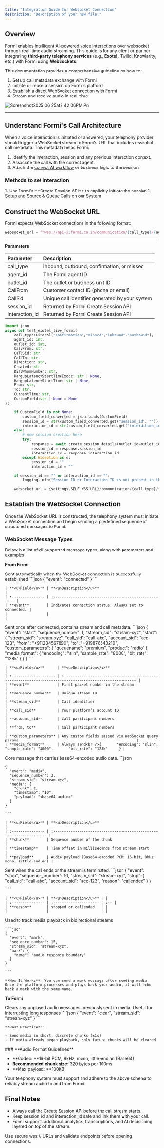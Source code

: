 ```yaml
---
title: "Integration Guide for Websocket Connection"
description: "Description of your new file."
---
```


## **Overview**

Formi enables intelligent AI-powered voice interactions over websocket through real-time audio streaming. This guide is for any client or partner integrating **third-party telephony services** (e.g., **Exotel,** Twilio, Knowlarity, etc.) with Formi using **WebSockets**.

This documentation provides a comprehensive guideline on how to:

1. Set up call metadata exchange with Formi
2. Initiate or reuse a session on Formi’s platform
3. Establish a direct WebSocket connection with Formi
4. Stream and receive audio in real-time

![Screenshot2025 06 25at3 42 06PM Pn](/images/Screenshot2025-06-25at3.42.06PM.png)

---

## **Understand Formi's Call Architecture**

When a voice interaction is initiated or answered, your telephony provider should trigger a WebSocket stream to Formi's URL that includes essential call metadata. This metadata helps Formi:

1. Identify the interaction, session and any previous interaction context.
2. Associate the call with the correct agent.
3. Attach the [<u>correct AI workflow</u>](http://config.formi.co.in) or business logic to the session

### Methods to set Interaction

<CardGroup cols={2}>
  <Card title="Inbound Interactions" icon="sparkles">
    1. Use Formi's **Create Session API** to explicitly initiate the session
  </Card>
  <Card title="Outbound Interactions" icon="sparkles">
    1. Setup and Source & Queue Calls on our System
  </Card>
</CardGroup>

## **Construct the WebSocket URL**

Formi expects WebSocket connections in the following format:

```python
websocket_url = f"wss://api-2.formi.co.in/communication/{call_type}/{agent_id}/{outlet_id}/{CallFrom}/{CallSid}/{session_id}/{interaction_id}"
```

---

**Parameters**

| **Parameter**  | **Description**                                 |
| :------------- | :---------------------------------------------- |
| call_type      | inbound, outbound, confirmation, or missed      |
| agent_id       | The Formi agent ID                              |
| outlet_id      | The outlet or business unit ID                  |
| CallFrom       | Customer contact ID (phone or email)            |
| CallSid        | Unique call identifier generated by your system |
| session_id     | Returned by Formi Create Session API            |
| interaction_id | Returned by Formi Create Session API            |

```python create.py [expandable]
import json
async def test_exotel_live_formi(
    call_type:Literal["confirmation","missed","inbound","outbound"],
    agent_id: int,
    outlet_id: int,
    CallFrom: str,
    CallSid: str,
    CallTo: str,
    Direction: str,
    Created: str,
    DialWhomNumber: str,
    HangupLatencyStartTimeExocc: str | None,
    HangupLatencyStartTime: str | None,
    From: str,
    To: str,
    CurrentTime: str,
    CustomField:str | None = None
):

    if CustomField is not None:
        custom_field_converted = json.loads(CustomField)
        session_id = str(custom_field_converted.get("session_id", ""))
        interaction_id = str(custom_field_converted.get("interaction_id", ""))
    else:
        # new session creation here
        try:
            response = await create_session_details(outlet_id=outlet_id, customer_phone_number=CallFrom, modality="call", direction="inbound")
            session_id = response.session_id
            interaction_id = response.interaction_id
        except Exception as e:
            session_id = ""
            interaction_id = ""

    if session_id == "" or interaction_id == "":
        logging.info("Session ID or Interaction ID is not present in the custom field")

    websocket_url = {settings.SELF_WSS_URL}/communication/{call_type}/{agent_id}/{outlet_id}/{CallFrom}/{CallSid}/{session_id}/{interaction_id}"
```

## **Establish the WebSocket Connection**

Once the WebSocket URL is constructed, the telephony system must initiate a WebSocket connection and begin sending a predefined sequence of structured messages to Formi.

### **WebSocket Message Types**

Below is a list of all supported message types, along with parameters and examples

**From Formi**

<AccordionGroup>
  <Accordion title="connected">
    <Info>
      Sent automatically when the WebSocket connection is successfully established
    </Info>
    ```json
    {
      "event": "connected"
    }
    ```

    | **<u>Field</u>** | **<u>Description</u>**                                |
    | :--------------- | :---------------------------------------------------- |
    | **event**        | Indicates connection status. Always set to connected. |
    |                  |                                                       |
  </Accordion>
  <Accordion title="start">
    <Info>
      Sent once after connected, contains stream and call metadata.
    </Info>
    ```json
    {
      "event": "start",
      "sequence_number": 1,
      "stream_sid": "stream-xyz",
      "start": {
        "stream_sid": "stream-xyz",
        "call_sid": "call-abc",
        "account_sid": "acc-123",
        "from": "+911234567890",
        "to": "+919876543210",
        "custom_parameters": {
          "queuename": "premium",
          "product": "radio"
        },
        "media_format": {
          "encoding": "slin",
          "sample_rate": "8000",
          "bit_rate": "128k"
        }
      }
    }
    ```

    | **<u>Field</u>**      | **<u>Description</u>**                                                                                   |
    | :-------------------- | :------------------------------------------------------------------------------------------------------- |
    | **event**             | First packet number in the stream                                                                        |
    | **sequence_number**   | Unique stream ID                                                                                         |
    | **stream_sid**        | Call identifier                                                                                          |
    | **call_sid**          | Your platform’s account ID                                                                               |
    | **account_sid**       | Call participant numbers                                                                                 |
    | **from, to**          | Call participant numbers                                                                                 |
    | **custom_parameters** | Any custom fields passed via WebSocket query params                                                      |
    | **media_format**      | Always send<br />{       "encoding": "slin",       "sample_rate": "8000",       "bit_rate": "128k"     } |
  </Accordion>
  <Accordion title="media">
    <Info>
      Core message that carries base64-encoded audio data.
    </Info>
    ```json
    
    {
      "event": "media",
      "sequence_number": 3,
      "stream_sid": "stream-xyz",
      "media": {
        "chunk": 2,
        "timestamp": "10",
        "payload": "<base64-audio>"
      }
    }
    
    ```

    | **<u>Field</u>** | **<u>Description</u>**                                               |
    | :--------------- | :------------------------------------------------------------------- |
    | **chunk**        | Sequence number of the chunk                                         |
    | **timestamp**    | Time offset in milliseconds from stream start                        |
    | **payload**      | Audio payload (Base64-encoded PCM: 16-bit, 8kHz mono, little-endian) |
  </Accordion>
  <Accordion title="stop">
    <Info>
      Sent when the call ends or the stream is terminated.
    </Info>
    ```json
    {
      "event": "stop",
      "sequence_number": 10,
      "stream_sid": "stream-xyz",
      "stop": {
        "call_sid": "call-abc",
        "account_sid": "acc-123",
        "reason": "callended"
      }
    }
    
    ```

    | **<u>Field</u>** | **<u>Description</u>** | |
    | :--------------- | :--------------------- | :-- |
    | **reason**       | stopped or callended   | |
    |                  |                        | |
  </Accordion>
  <Accordion title="mark">
    <Info>
      Used to track media playback in bidirectional streams
    </Info>

    ```json
    {
      "event": "mark",
      "sequence_number": 15,
      "stream_sid": "stream-xyz",
      "mark": {
        "name": "audio_response_boundary"
      }
    }
    
    ```

    **How It Works**: You can send a mark message after sending media. Once the platform processes and plays back your audio, it will echo back a mark with the same name.
  </Accordion>
</AccordionGroup>

**To Formi**

<AccordionGroup>
  <Accordion title="clear" icon="sparkles">
    <Info>
      Clears any unplayed audio messages previously sent in media. Useful for interrupting long responses.
    </Info>
    ```json
    {
      "event": "clear",
      "stream_sid": "stream-xyz"
    }
    ```

    **Best Practice**:

    - Send media in short, discrete chunks (≤1s)
    - If media already began playback, only future chunks will be cleared
  </Accordion>
</AccordionGroup>


<Note>
  ### **Audio Format Guidelines**

  - **Codec: **16-bit PCM, 8kHz, mono, little-endian (Base64)
  - **Recommended chunk size:** 320 bytes per 100ms
  - **Max payload: **100KB

  Your telephony system must support and adhere to the above schema to reliably stream audio to and from Formi.
</Note>

## **Final Notes**

- Always call the Create Session API before the call stream starts.
- Keep session_id and interaction_id safe and link them with your call.
- Formi supports additional analytics, transcriptions, and AI decisioning layered on top of the stream.

<Warning>
  Use secure wss:// URLs and validate endpoints before opening connections.
</Warning>